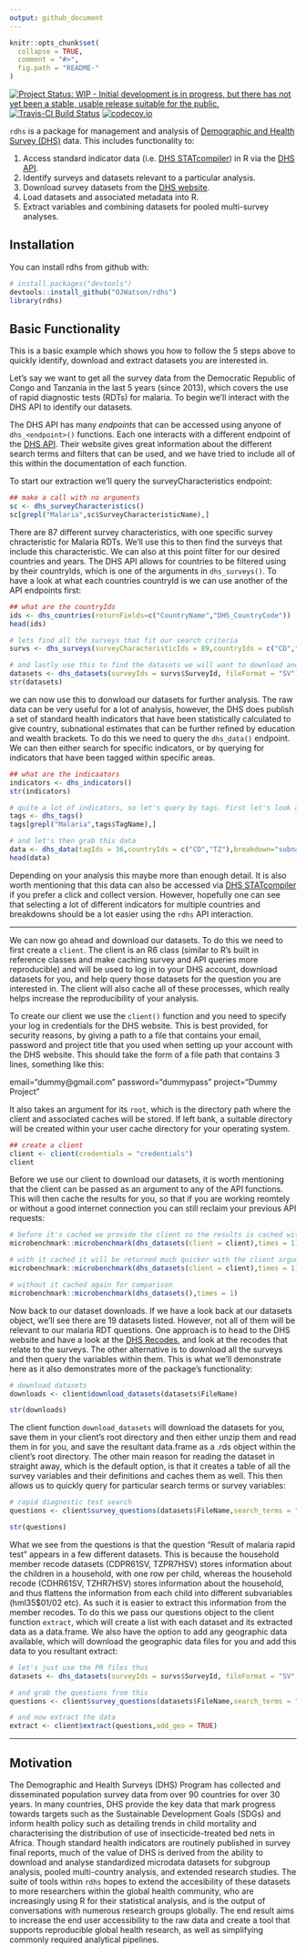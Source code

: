 ```yaml
---
output: github_document
---
```


<!-- README.md is generated from README.Rmd. Please edit that file -->

```r
knitr::opts_chunk$set(
  collapse = TRUE,
  comment = "#>",
  fig.path = "README-"
)
```

[![Project Status: WIP - Initial development is in progress, but there has not yet been a stable, usable release suitable for the public.](http://www.repostatus.org/badges/latest/wip.svg)](http://www.repostatus.org/#wip)
[![Travis-CI Build Status](https://travis-ci.org/OJWatson/rdhs.png?branch=master)](https://travis-ci.org/OJWatson/rdhs)
[![codecov.io](https://codecov.io/github/OJWatson/rdhs/coverage.svg?branch=master)](https://codecov.io/github/OJWatson/rdhs?branch=master)

`rdhs` is a package for management and analysis of [Demographic and Health Survey (DHS)](www.dhsprogram.com) data. This includes functionality to:

1. Access standard indicator data (i.e. [DHS STATcompiler](https://www.statcompiler.com/)) in R via the [DHS API](https://api.dhsprogram.com/).
1. Identify surveys and datasets relevant to a particular analysis.
1. Download survey datasets from the [DHS website](https://dhsprogram.com/data/available-datasets.cfm).
1. Load datasets and associated metadata into R.
1. Extract variables and combining datasets for pooled multi-survey analyses.

## Installation

You can install rdhs from github with:

```r
# install.packages("devtools")
devtools::install_github("OJWatson/rdhs")
library(rdhs)
```

## Basic Functionality

This is a basic example which shows you how to follow the 5 steps above to quickly identify, download and extract datasets you are interested in.

Let's say we want to get all the survey data from the Democratic Republic of Congo and Tanzania in the last 5 years (since 2013), which covers the use of rapid diagnostic tests (RDTs) for malaria. To begin we'll interact with the DHS API to identify our datasets.

The DHS API has many *endpoints* that can be accessed using anyone of `dhs_<endpoint>()` functions. Each one interacts with a different endpoint of the [DHS API](https://api.dhsprogram.com/). Their website gives great information about the different search terms and filters that can be used, and we have tried to include all of this within the documentation of each function.

To start our extraction we'll query the surveyCharacteristics endpoint:

```r
## make a call with no arguments
sc <- dhs_surveyCharacteristics()
sc[grepl("Malaria",sc$SurveyCharacteristicName),]

```
There are 87 different survey characteristics, with one specific survey chracteristic for Malaria RDTs. We'll use this to then find the surveys that include this characteristic. We can also at this point filter for our desired countries and years. The DHS API allows for countries to be filtered using by their countryIds, which is one of the arguments in `dhs_surveys()`. To have a look at what each countries countryId is we can use another of the API endpoints first:

```r
## what are the countryIds
ids <- dhs_countries(returnFields=c("CountryName","DHS_CountryCode"))
head(ids)

# lets find all the surveys that fit our search criteria
survs <- dhs_surveys(surveyCharacteristicIds = 89,countryIds = c("CD","TZ"),surveyYearStart = 2013)

# and lastly use this to find the datasets we will want to download and let's download the spss (.sav) datasets (have a look in the dhs_datasets documentation for all argument options, and fileformat abbreviations etc.)
datasets <- dhs_datasets(surveyIds = survs$SurveyId, fileFormat = "SV")
str(datasets)
```

we can now use this to donwload our datasets for further analysis. The raw data can be very useful for a lot of analysis, however, the DHS does publish a set of standard health indicators that have been statistically calculated to give country, subnational estimates that can be further refined by education and wealth brackets. To do this we need to query the `dhs_data()` endpoint. We can then either search for specific indicators, or by querying for indicators that have been tagged within specific areas.

```r
## what are the indicaators
indicators <- dhs_indicators()
str(indicators)

# quite a lot of indicators, so let's query by tags. First let's look at what the tags are:
tags <- dhs_tags()
tags[grepl("Malaria",tags$TagName),]

# and let's then grab this data
data <- dhs_data(tagIds = 36,countryIds = c("CD","TZ"),breakdown="subnational",surveyYearStart = 2013)
head(data)
```

Depending on your analysis this maybe more than enough detail. It is also worth mentioning that this data can also be accessed via [DHS STATcompiler](https://www.statcompiler.com/) if you prefer a click and collect version. However, hopefully one can see that selecting a lot of different indicators for multiple countries and breakdowns should be a lot easier using the `rdhs` API interaction. 

---

We can now go ahead and download our datasets. To do this we need to first create a `client`. The client is an R6 class (similar to R's built in
reference classes and make caching survey and API queries more reproducible) and will be used to log in to your DHS account, download datasets for you, and help query those datasets for the question you are interested in. The client will also cache all of these processes, which really helps increase the reproducibility of your analysis. 

To create our client we use the `client()` function and you need to specify your log in credentials for the DHS website. This is best provided, for security reasons, by giving a path to a file that contains your email, password and project title that you used when setting up your account with the DHS website. This should take the form of a file path that contains 3 lines, something like this:

email="dummy@gmail.com"
password="dummypass"
project="Dummy Project"

It also takes an argument for its `root`, which is the directory path where the client and associated caches will be stored. If left bank, a suitable directory will be created within your user cache directory for your operating system.

```r

## create a client
client <- client(credentials = "credentials")
client

```

Before we use our client to download our datasets, it is worth mentioning that the client can be passed as an argument to any of the API functions. This will then cache the results for you, so that if you are working reomtely or without a good internet connection you can still reclaim your previous API requests:

```r

# before it's cached we provide the client so the results is cached within our client
microbenchmark::microbenchmark(dhs_datasets(client = client),times = 1)

# with it cached it will be returned much quicker with the client argument
microbenchmark::microbenchmark(dhs_datasets(client = client),times = 1)

# without it cached again for comparison
microbenchmark::microbenchmark(dhs_datasets(),times = 1)

```


Now back to our dataset downloads. If we have a look back at our datasets object, we'll see there are 19 datasets listed. However, not all of them will be relevant to our malaria RDT questions. One approach is to head to the DHS website and have a look at the [DHS Recodes](https://dhsprogram.com/publications/publication-dhsg4-dhs-questionnaires-and-manuals.cfm), and look at the recodes that relate to the surveys. The other alternative is to download all the surveys and then query the variables within them. This is what we'll demonstrate here as it also demonstrates more of the package's functionality:


```r

# download datasets
downloads <- client$download_datasets(datasets$FileName)

str(downloads)

```

The client function `download_datasets` will download the datasets for you, save them in your client's root directory and then either unzip them and read them in for you, and save the resultant data.frame as a .rds object within the client's root directory. The other main reason for reading the dataset in straight away, which is the default option, is that it creates a table of all the survey variables and their definitions and caches them as well. This then allows us to quickly query for particular search terms or survey variables:

```r

# rapid diagnostic test search
questions <- client$survey_questions(datasets$FileName,search_terms = "malaria rapid test")

str(questions)

```

What we see from the questions is that the question "Result of malaria rapid test" appears in a few different datasets. This is because the household member recode datasets (CDPR61SV, TZPR7HSV) stores information about the children in a household, with one row per child, whereas the household recode (CDHR61SV, TZHR7HSV) stores information about the household, and thus flattens the information from each child into different subvariables (hml35$01/02 etc). As such it is easier to extract this information from the member recodes. To do this we pass our questions object to the client function `extract`, which will create a list with each dataset and its extracted data as a data.frame. We also have the option to add any geographic data available, which will download the geographic data files for you and add this data to you resultant extract:

```r

# let's just use the PR files thus
datasets <- dhs_datasets(surveyIds = survs$SurveyId, fileFormat = "SV",fileType = "PR")

# and grab the questions from this
questions <- client$survey_questions(datasets$FileName,search_terms = "malaria rapid test")

# and now extract the data
extract <- client$extract(questions,add_geo = TRUE)

```


---

## Motivation

The Demographic and Health Surveys (DHS) Program has collected and disseminated population survey data from over 90 countries for over 30 years. In many countries, DHS provide the key data that mark progress towards targets such as the Sustainable Development Goals (SDGs) and inform health policy such as detailing trends in child mortality and characterising the distribution of use of insecticide-treated bed nets in Africa. Though standard health indicators are routinely published in survey final reports, much of the value of DHS is derived from the ability to download and analyse standardized microdata datasets for subgroup analysis, pooled multi-country analysis, and extended research studies. The suite of tools within `rdhs` hopes to extend the accesibility of these datasets to more researchers within the global health community, who are increasingly using R for their statistical analysis, and is the output of conversations with numerous research groups globally. The end result aims to increase the end user accessibility to the raw data and create a tool that supports reproducible global health research, as well as simplifying commonly required analytical pipelines.
